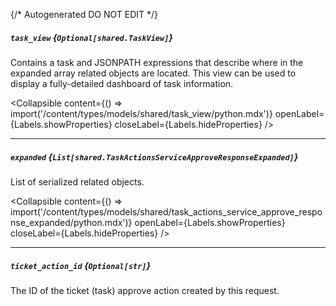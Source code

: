 {/* Autogenerated DO NOT EDIT  */}

##### `task_view` *{`Optional[shared.TaskView]`}*
Contains a task and JSONPATH expressions that describe where in the expanded array related objects are located. This view can be used to display a fully\-detailed dashboard of task information.

<Collapsible content={() => import('/content/types/models/shared/task_view/python.mdx')} openLabel={Labels.showProperties} closeLabel={Labels.hideProperties} />


---
##### `expanded` *{`List[shared.TaskActionsServiceApproveResponseExpanded]`}*
List of serialized related objects.

<Collapsible content={() => import('/content/types/models/shared/task_actions_service_approve_response_expanded/python.mdx')} openLabel={Labels.showProperties} closeLabel={Labels.hideProperties} />


---
##### `ticket_action_id` *{`Optional[str]`}*
The ID of the ticket (task) approve action created by this request.


